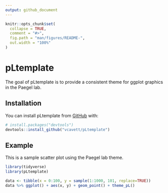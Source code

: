 ```yaml
---
output: github_document
---
```


```r
knitr::opts_chunk$set(
  collapse = TRUE,
  comment = "#>",
  fig.path = "man/figures/README-",
  out.width = "100%"
)
```

# pLtemplate

<!-- badges: start -->
<!-- badges: end -->

The goal of pLtemplate is to provide a consistent theme for ggplot graphics in the Paegel lab.

## Installation

You can install pLtemplate from [GitHub](https://github.com/) with:

``` r
# install.packages("devtools")
devtools::install_github("vcavett/pLtemplate")
```
## Example

This is a sample scatter plot using the Paegel lab theme.

```r
library(tidyverse)
library(pLtemplate)

data <- tibble(x = 0:100, y = sample(1:1000, 101, replace=TRUE))
data %>% ggplot() + aes(x, y) + geom_point() + theme_pL()

```
